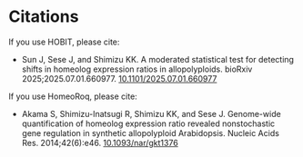 # Citations {-}

If you use HOBIT, please cite:

- Sun J, Sese J, and Shimizu KK.
    A moderated statistical test for detecting shifts in homeolog expression ratios in allopolyploids.
    bioRxiv 2025;2025.07.01.660977.
    [10.1101/2025.07.01.660977](https://doi.org/10.1101/2025.07.01.660977)


If you use HomeoRoq, please cite:

- Akama S, Shimizu-Inatsugi R, Shimizu KK, and Sese J.
    Genome-wide quantification of homeolog expression ratio revealed nonstochastic gene regulation in synthetic allopolyploid Arabidopsis.
    Nucleic Acids Res. 2014;42(6):e46.
    [10.1093/nar/gkt1376](https://doi.org/10.1093/nar/gkt1376)

